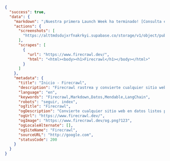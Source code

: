 ```json JSON
{
  "success": true,
  "data": {
    "markdown": "¡Nuestra primera Launch Week ha terminado! [Consulta el resumen 🚀](blog/firecrawl-launch-week-1-recap)...",
    "actions": {
      "screenshots": [
        "https://alttmdsdujxrfnakrkyi.supabase.co/storage/v1/object/public/media/screenshot-75ef2d87-31e0-4349-a478-fb432a29e241.png"
      ],
      "scrapes": [
        {
          "url": "https://www.firecrawl.dev/",
          "html": "<html><body><h1>Firecrawl</h1></body></html>"
        }
      ]
    },
    "metadata": {
      "title": "Inicio - Firecrawl",
      "description": "Firecrawl rastrea y convierte cualquier sitio web en Markdown limpio.",
      "language": "en",
      "keywords": "Firecrawl,Markdown,Datos,Mendable,LangChain",
      "robots": "seguir, index",
      "ogTitle": "Firecrawl",
      "ogDescription": "Convierte cualquier sitio web en datos listos para LLM.",
      "ogUrl": "https://www.firecrawl.dev/",
      "ogImage": "https://www.firecrawl.dev/og.png?123",
      "ogLocaleAlternate": [],
      "ogSiteName": "Firecrawl",
      "sourceURL": "http://google.com",
      "statusCode": 200
    }
  }
}
```
